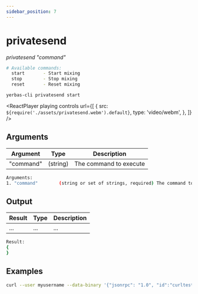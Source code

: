 ```yaml
---
sidebar_position: 7
---
```



# privatesend

_privatesend "command"_

```bash
# Available commands:
  start       - Start mixing
  stop        - Stop mixing
  reset       - Reset mixing
```

`yerbas-cli privatesend start`

<ReactPlayer
  playing
  controls
  url={[
    {
      src: `${require('./assets/privatesend.webm').default}`,
      type: 'video/webm',
    },
  ]}
/>

## Arguments

| Argument  | Type     | Description            |
| --------- | -------- | ---------------------- |
| "command" | (string) | The command to execute |

```bash
Arguments:
1. "command"        (string or set of strings, required) The command to execute
```

## Output

| Result | Type | Description |
| ------ | ---- | ----------- |
| ...    | ...  | ...         |

```bash
Result:
{
}
```

## Examples

```bash
curl --user myusername --data-binary '{"jsonrpc": "1.0", "id":"curltest", "method": "privatesend", "params": ["start"] }' -H 'content-type: text/plain;' http://127.0.0.1:9998/
```

